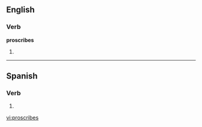 ==English==

===Verb===
'''proscribes'''

# {{third-person singular of|[[proscribe]]}}

----

==Spanish==

===Verb===
{{es-verb-form|proscribir}}

# {{es-verb form of|ending=ir|mood=indicative|tense=present|pers=2|formal=no|number=singular|[[proscribir]]}}

[[vi:proscribes]]